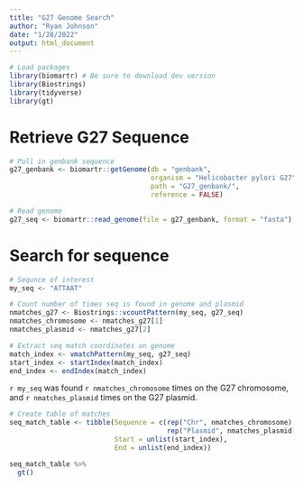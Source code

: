 ```yaml
---
title: "G27 Genome Search"
author: "Ryan Johnson"
date: "1/28/2022"
output: html_document
---
```


```r
# Load packages
library(biomartr) # Be sure to download dev version 
library(Biostrings)
library(tidyverse)
library(gt)
```


# Retrieve G27 Sequence

```r
# Pull in genbank sequence
g27_genbank <- biomartr::getGenome(db = "genbank",
                                   organism = "Helicobacter pylori G27",
                                   path = "G27_genbank/",
                                   reference = FALSE)

# Read genome
g27_seq <- biomartr::read_genome(file = g27_genbank, format = "fasta")
```

# Search for sequence

```r
# Sequnce of interest
my_seq <- "ATTAAT"

# Count number of times seq is found in genome and plasmid
nmatches_g27 <- Biostrings::vcountPattern(my_seq, g27_seq)
nmatches_chromosome <- nmatches_g27[1]
nmatches_plasmid <- nmatches_g27[2]

# Extract seq match coordinates on genome
match_index <- vmatchPattern(my_seq, g27_seq)
start_index <- startIndex(match_index)
end_index <- endIndex(match_index)
```

`r my_seq` was found `r nmatches_chromosome` times on the G27 chromosome, and `r nmatches_plasmid` times on the G27 plasmid.


```r
# Create table of matches
seq_match_table <- tibble(Sequence = c(rep("Chr", nmatches_chromosome), 
                                       rep("Plasmid", nmatches_plasmid)),
                          Start = unlist(start_index),
                          End = unlist(end_index))

seq_match_table %>% 
  gt()
```

